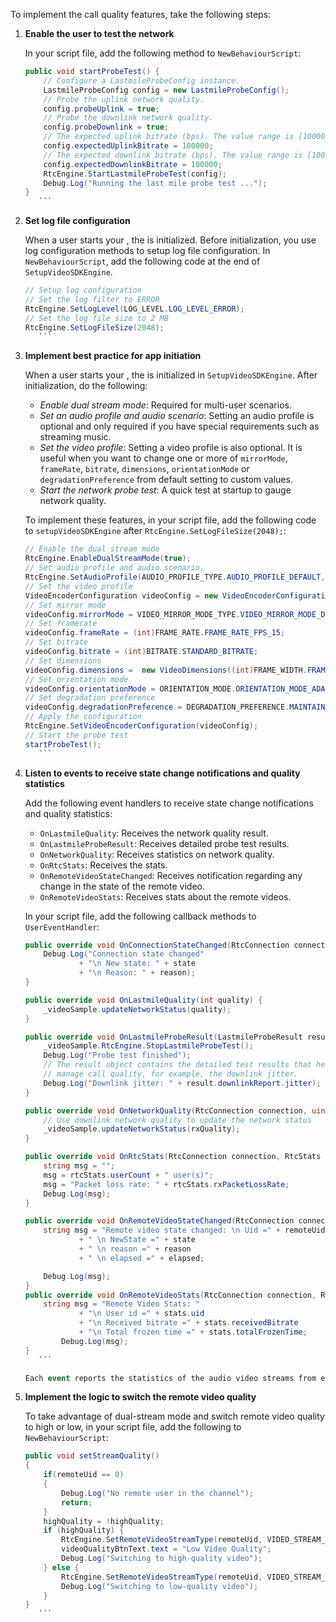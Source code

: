To implement the call quality features, take the following steps:

1. **Enable the user to test the network**

    In your script file, add the following method to `NewBehaviourScript`:

     ```csharp
     public void startProbeTest() {
         // Configure a LastmileProbeConfig instance.
         LastmileProbeConfig config = new LastmileProbeConfig();
         // Probe the uplink network quality.
         config.probeUplink = true;
         // Probe the downlink network quality.
         config.probeDownlink = true;
         // The expected uplink bitrate (bps). The value range is [100000,5000000].
         config.expectedUplinkBitrate = 100000;
         // The expected downlink bitrate (bps). The value range is [100000,5000000].
         config.expectedDownlinkBitrate = 100000;
         RtcEngine.StartLastmileProbeTest(config);
         Debug.Log("Running the last mile probe test ...");
     }
        ```

1. **Set log file configuration**

    When a user starts your <Vpl k="CLIENT" />, the <Vg k="ENGINE" /> is initialized. Before initialization, you use log configuration methods to setup log file configuration. In `NewBehaviourScript`, add the following code at the end of `SetupVideoSDKEngine`.

     ```csharp
     // Setup log configuration
     // Set the log filter to ERROR
     RtcEngine.SetLogLevel(LOG_LEVEL.LOG_LEVEL_ERROR);
     // Set the log file size to 2 MB
     RtcEngine.SetLogFileSize(2048);
        ```

1. **Implement best practice for app initiation**

    When a user starts your <Vpl k="CLIENT" />, the <Vg k="ENGINE" /> is initialized in `SetupVideoSDKEngine`. After initialization, do the following:

     * _Enable dual stream mode_: Required for multi-user scenarios.
     * _Set an audio profile and audio scenario_: Setting an audio profile is optional and only required if you have special requirements such as streaming  music.
     * _Set the video profile_: Setting a video profile is also optional. It is useful when you want to change one or more of `mirrorMode`, `frameRate`, `bitrate`, `dimensions`, `orientationMode` or `degradationPreference` from default setting to custom values.
     * _Start the network probe test_: A quick test at startup to gauge network quality.

    To implement these features, in your script file, add the following code to `setupVideoSDKEngine` after `RtcEngine.SetLogFileSize(2048);`:

     ```csharp
     // Enable the dual stream mode
     RtcEngine.EnableDualStreamMode(true);
     // Set audio profile and audio scenario.
     RtcEngine.SetAudioProfile(AUDIO_PROFILE_TYPE.AUDIO_PROFILE_DEFAULT, AUDIO_SCENARIO_TYPE.AUDIO_SCENARIO_CHATROOM);
     // Set the video profile
     VideoEncoderConfiguration videoConfig = new VideoEncoderConfiguration();
     // Set mirror mode
     videoConfig.mirrorMode = VIDEO_MIRROR_MODE_TYPE.VIDEO_MIRROR_MODE_DISABLED;
     // Set framerate
     videoConfig.frameRate = (int)FRAME_RATE.FRAME_RATE_FPS_15;
     // Set bitrate
     videoConfig.bitrate = (int)BITRATE.STANDARD_BITRATE;
     // Set dimensions
     videoConfig.dimensions =  new VideoDimensions((int)FRAME_WIDTH.FRAME_WIDTH_640, (int)FRAME_HEIGHT.FRAME_HEIGHT_360);
     // Set orientation mode
     videoConfig.orientationMode = ORIENTATION_MODE.ORIENTATION_MODE_ADAPTIVE;
     // Set degradation preference
     videoConfig.degradationPreference = DEGRADATION_PREFERENCE.MAINTAIN_BALANCED;
     // Apply the configuration
     RtcEngine.SetVideoEncoderConfiguration(videoConfig);
     // Start the probe test
     startProbeTest();
        ```

1. **Listen to <Vg k="ENGINE" /> events to receive state change notifications and quality statistics**

    Add the following event handlers to receive state change notifications and quality statistics:

     * `OnLastmileQuality`: Receives the network quality result.
     * `OnLastmileProbeResult`: Receives detailed probe test results.
     * `OnNetworkQuality`: Receives statistics on network quality.
     * `OnRtcStats`: Receives the <Vg k="ENGINE" /> stats.
     * `OnRemoteVideoStateChanged`: Receives notification regarding any change in the state of the remote video.
     * `OnRemoteVideoStats`: Receives stats about the remote videos.

    In your script file, add the following callback methods to `UserEventHandler`:

     ```csharp
     public override void OnConnectionStateChanged(RtcConnection connection, CONNECTION_STATE_TYPE state, CONNECTION_CHANGED_REASON_TYPE reason) {
         Debug.Log("Connection state changed"
                 + "\n New state: " + state
                 + "\n Reason: " + reason);
     }

     public override void OnLastmileQuality(int quality) {
         _videoSample.updateNetworkStatus(quality);
     }

     public override void OnLastmileProbeResult(LastmileProbeResult result) {
         _videoSample.RtcEngine.StopLastmileProbeTest();
         Debug.Log("Probe test finished");
         // The result object contains the detailed test results that help you
         // manage call quality, for example, the downlink jitter.
         Debug.Log("Downlink jitter: " + result.downlinkReport.jitter);
     }

     public override void OnNetworkQuality(RtcConnection connection, uint remoteUid, int txQuality, int rxQuality) {
         // Use downlink network quality to update the network status
         _videoSample.updateNetworkStatus(rxQuality);
     }

     public override void OnRtcStats(RtcConnection connection, RtcStats rtcStats) {
         string msg = "";
         msg = rtcStats.userCount + " user(s)";
         msg = "Packet loss rate: " + rtcStats.rxPacketLossRate;
         Debug.Log(msg);
     }

     public override void OnRemoteVideoStateChanged(RtcConnection connection, uint remoteUid, REMOTE_VIDEO_STATE state, REMOTE_VIDEO_STATE_REASON reason, int elapsed) {
         string msg = "Remote video state changed: \n Uid =" + remoteUid
                 + " \n NewState =" + state
                 + " \n reason =" + reason
                 + " \n elapsed =" + elapsed;

         Debug.Log(msg);
     }
     public override void OnRemoteVideoStats(RtcConnection connection, RemoteVideoStats stats) {
         string msg = "Remote Video Stats: "
                 + "\n User id =" + stats.uid
                 + "\n Received bitrate =" + stats.receivedBitrate
                 + "\n Total frozen time =" + stats.totalFrozenTime;
             Debug.Log(msg);
     }
        ```

    Each event reports the statistics of the audio video streams from each remote user and host.

1. **Implement the logic to switch the remote video quality**

    To take advantage of dual-stream mode and switch remote video quality to high or low, in your script file, add the following to `NewBehaviourScript`:

     ```csharp
     public void setStreamQuality()
     {
         if(remoteUid == 0)
         {
             Debug.Log("No remote user in the channel");
             return;
         }
         highQuality = !highQuality;
         if (highQuality) {
             RtcEngine.SetRemoteVideoStreamType(remoteUid, VIDEO_STREAM_TYPE.VIDEO_STREAM_HIGH);
             videoQualityBtnText.text = "Low Video Quality";
             Debug.Log("Switching to high-quality video");
         } else {
             RtcEngine.SetRemoteVideoStreamType(remoteUid, VIDEO_STREAM_TYPE.VIDEO_STREAM_LOW);
             Debug.Log("Switching to low-quality video");
         }
     }
        ```